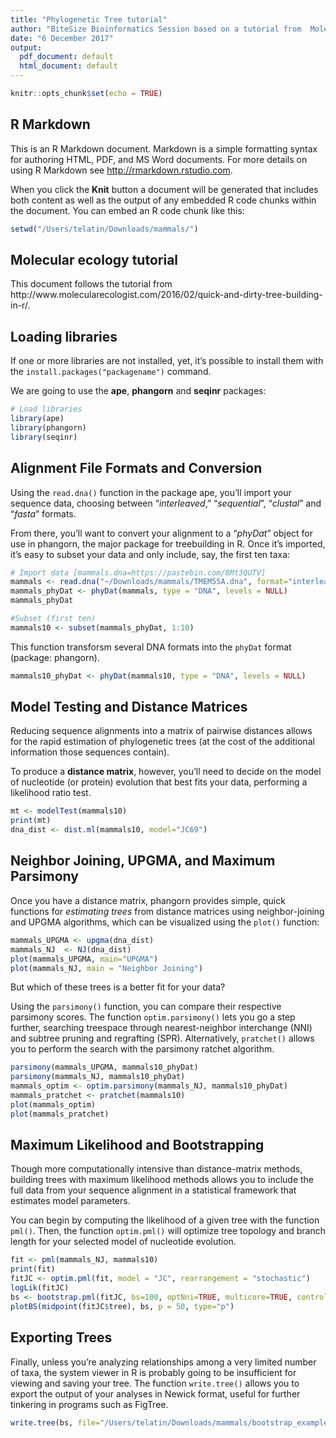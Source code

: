 ```yaml
---
title: "Phylogenetic Tree tutorial"
author: "BiteSize Bioinformatics Session based on a tutorial from  MolecularEcology.com"
date: "6 December 2017"
output:
  pdf_document: default
  html_document: default
---
```


```r
knitr::opts_chunk$set(echo = TRUE)
```

## R Markdown

This is an R Markdown document. Markdown is a simple formatting syntax for authoring HTML, PDF, and MS Word documents. For more details on using R Markdown see <http://rmarkdown.rstudio.com>.

When you click the **Knit** button a document will be generated that includes both content as well as the output of any embedded R code chunks within the document. You can embed an R code chunk like this:

```r
setwd("/Users/telatin/Downloads/mammals/")
```

## Molecular ecology tutorial
This document follows the tutorial from http://www.molecularecologist.com/2016/02/quick-and-dirty-tree-building-in-r/.

## Loading libraries
If one or more libraries are not installed, yet, it's possible to install them with the `install.packages("packagename")` command.

We are going to use the **ape**, **phangorn** and **seqinr** packages:

```r
# Load libraries
library(ape)
library(phangorn)
library(seqinr)
```

## Alignment File Formats and Conversion 
Using the `read.dna()` function in the package ape, you’ll import your sequence data, choosing between “*interleaved*,” “*sequential*”, “*clustal*” and “*fasta*” formats. 

From there, you’ll want to convert your alignment to a “*phyDat*” object for use in phangorn, the major package for treebuilding in R. 
Once it’s imported, it’s easy to subset your data and only include, say, the first ten taxa:

```r
# Import data [mammals.dna=https://pastebin.com/8Mt3QUTV]
mammals <- read.dna("~/Downloads/mammals/TMEM55A.dna", format="interleaved")
mammals_phyDat <- phyDat(mammals, type = "DNA", levels = NULL)
mammals_phyDat
```

```r
#Subset (first ten)
mammals10 <- subset(mammals_phyDat, 1:10)
```

This function transforsm several DNA formats into the `phyDat` format (package: phangorn).
```r
mammals10_phyDat <- phyDat(mammals10, type = "DNA", levels = NULL)
```


## Model Testing and Distance Matrices

Reducing sequence alignments into a matrix of pairwise distances allows for the rapid estimation of phylogenetic trees (at the cost of the additional information those sequences contain). 

To produce a **distance matrix**, however, you’ll need to decide on the model of nucleotide (or protein) evolution that best fits your data, performing a likelihood ratio test.


```r
mt <- modelTest(mammals10)
print(mt)
dna_dist <- dist.ml(mammals10, model="JC69")
```

## Neighbor Joining, UPGMA, and Maximum Parsimony

Once you have a distance matrix, phangorn provides simple, quick functions for *estimating trees* from distance matrices using neighbor-joining and UPGMA algorithms, which can be visualized using the `plot()` function:

```r
mammals_UPGMA <- upgma(dna_dist)
mammals_NJ  <- NJ(dna_dist)
plot(mammals_UPGMA, main="UPGMA")
plot(mammals_NJ, main = "Neighbor Joining")
```

But which of these trees is a better fit for your data? 

Using the `parsimony()` function, you can compare their respective parsimony scores. The function `optim.parsimony()` lets you go a step further, searching treespace through nearest-neighbor interchange (NNI) and subtree pruning and regrafting (SPR). Alternatively, `pratchet()` allows you to perform the search with the parsimony ratchet algorithm.


```r
parsimony(mammals_UPGMA, mammals10_phyDat)
parsimony(mammals_NJ, mammals10_phyDat)
mammals_optim <- optim.parsimony(mammals_NJ, mammals10_phyDat)
mammals_pratchet <- pratchet(mammals10)
plot(mammals_optim)
plot(mammals_pratchet)
```

## Maximum Likelihood and Bootstrapping

Though more computationally intensive than distance-matrix methods, building trees with maximum likelihood methods allows you to include the full data from your sequence alignment in a statistical framework that estimates model parameters. 

You can begin by computing the likelihood of a given tree with the function `pml()`. Then, the function `optim.pml()` will optimize tree topology and branch length for your selected model of nucleotide evolution.


```r
fit <- pml(mammals_NJ, mammals10)
print(fit)
fitJC <- optim.pml(fit, model = "JC", rearrangement = "stochastic")
logLik(fitJC)
bs <- bootstrap.pml(fitJC, bs=100, optNni=TRUE, multicore=TRUE, control = pml.control(trace=0))
plotBS(midpoint(fitJC$tree), bs, p = 50, type="p")
```

## Exporting Trees

Finally, unless you’re analyzing relationships among a very limited number of taxa, the system viewer in R is probably going to be insufficient for viewing and saving your tree. The function `write.tree()` allows you to export the output of your analyses in Newick format, useful for further tinkering in programs such as FigTree.

```r
write.tree(bs, file="/Users/telatin/Downloads/mammals/bootstrap_example.tre")
```

